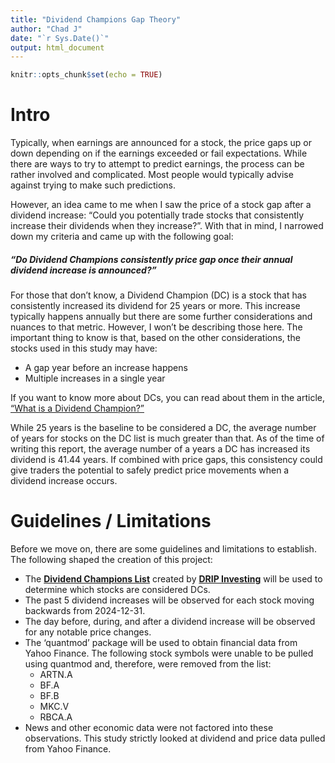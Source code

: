 ```yaml
---
title: "Dividend Champions Gap Theory"
author: "Chad J"
date: "`r Sys.Date()`"
output: html_document
---
```


```r
knitr::opts_chunk$set(echo = TRUE)
```

# Intro

Typically, when earnings are announced for a stock, the price gaps up or down depending on if the earnings exceeded or fail expectations. While there are ways to try to attempt to predict earnings, the process can be rather involved and complicated. Most people would typically advise against trying to make such predictions.

However, an idea came to me when I saw the price of a stock gap after a dividend increase: "Could you potentially trade stocks that consistently increase their dividends when they increase?". With that in mind, I narrowed down my criteria and came up with the following goal:

##### **“Do Dividend Champions consistently price gap once their annual dividend increase is announced?”**

For those that don't know, a Dividend Champion (DC) is a stock that has consistently increased its dividend for 25 years or more. This increase typically happens annually but there are some further considerations and nuances to that metric. However, I won't be describing those here. The important thing to know is that, based on the other considerations, the stocks used in this study may have: 

* A gap year before an increase happens
* Multiple increases in a single year

If you want to know more about DCs, you can read about them in the article, ["What is a Dividend Champion?"](https://www.dripinvesting.org/what-is-a-dividend-champion/)

While 25 years is the baseline to be considered a DC, the average number of years for stocks on the DC list is much greater than that. As of the time of writing this report, the average number of a years a DC has increased its dividend is 41.44 years. If combined with price gaps, this consistency could give traders the potential to safely predict price movements when a dividend increase occurs.

# Guidelines / Limitations

Before we move on, there are some guidelines and limitations to establish. The following shaped the creation of this project:

* The **[Dividend Champions List](https://docs.google.com/spreadsheets/d/1D4H2OoHOFVPmCoyKBVCjxIl0Bt3RLYSz/edit?gid=923412609#gid=923412609)** created by **[DRIP Investing](https://www.dripinvesting.org/dividend-champions/)** will be used to determine which stocks are considered DCs.
* The past 5 dividend increases will be observed for each stock moving backwards from 2024-12-31.
* The day before, during, and after a dividend increase will be observed for any notable price changes.
* The 'quantmod' package will be used to obtain financial data from Yahoo Finance. The following stock symbols were unable to be pulled using quantmod and, therefore, were removed from the list:
  * ARTN.A
  * BF.A
  * BF.B
  * MKC.V
  * RBCA.A
* News and other economic data were not factored into these observations. This study strictly looked at dividend and price data pulled from Yahoo Finance.